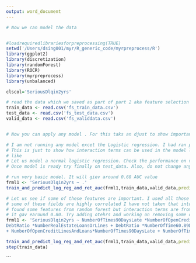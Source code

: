 ```yaml
---
output: word_document
---
```

```r
# Now we can model the data


#loadrequiredlibrariesforpreprocessing(TRUE)
setwd('/Users/dsing001/myr/R_generic_code/myrpreprocess/R')
library(ggplot2)
library(discretization)
library(randomForest)
library(ROCR)
library(myrpreprocess)
library(unbalanced)

clscol='SeriousDlqin2yrs'

# read the data which we saved as part of part 2 aka feature selection
train_data <- read.csv('fs_train_data.csv')
test_data <- read.csv('fs_test_data.csv')
valid_data <- read.csv('fs_validdata.csv')


# Now you can apply any model . For this taks an djust to show importance of interaction terms i ill be using log reg

# I am not running any model excet the Logistic regression. I had ran plain random forest and I got around 0.82 AUC with just 500 trees without. 
# This is just to show how interaction terms can be used in the model like regressions. However these interaction columns can give more details
# like 
# Let us model a normal logistic regression. Check the performance on valid_dt and if needed calibrate parameters. 
# Once model is ready try finally on test_data. Also, do not change anything after that even that is bad. If test performance is bad. Regenerate the train, test and valid and try samething over and again.

# run very basic model. It will giev around 0.68 AUC value
frml1 <- 'SeriousDlqin2yrs ~ .'
train_and_predict_log_reg_and_ret_auc(frml1,train_data,valid_data,predict_type='response')

# Let us see if some of these features are important. I used all those which had p value less than 0.05.
# some of these fields are highly correlated I have not taken that into account it is just to show how to use interaction terms obtained from custom log reg for feature selection.
# found some features from random forest but interaction terms are from logistic regression. You can add more terms and then run step to reduce the size of the model.
# it gav earound 0.80. Try adding otehrs and working on removing some of the columns.
frml1 <- 'SeriousDlqin2yrs ~ NumberOfTimes90DaysLate *NumberOfOpenCreditLinesAndLoans + NumberOfTime60.89DaysPastDueNotWorse*NumberOfTimes90DaysLate + MonthlyIncome*NumberOfDependents + RevolvingUtilizationOfUnsecuredLines + NumberOfTime60.89DaysPastDueNotWorse + DebtRatio + NumberOfTime30.59DaysPastDueNotWorse * NumberOfOpenCreditLinesAndLoans + NumberRealEstateLoansOrLines +  age*NumberOfDependents + age*DebtRatio +
DebtRatio *NumberRealEstateLoansOrLines + DebtRatio *NumberOfTime60.89DaysPastDueNotWorse + age *MonthlyIncome +  age*NumberRealEstateLoansOrLines + age *NumberOfOpenCreditLinesAndLoans + NumberOfOpenCreditLinesAndLoans*NumberOfDependents + X*NumberOfTime60.89DaysPastDueNotWorse + NumberOfTime30.59DaysPastDueNotWorse*DebtRatio + NumberOfTime30.59DaysPastDueNotWorse*NumberOfOpenCreditLinesAndLoans + NumberOfTime30.59DaysPastDueNotWorse*NumberOfTimes90DaysLate + NumberOfTime30.59DaysPastDueNotWorse*NumberOfTime60.89DaysPastDueNotWorse
+ NumberOfOpenCreditLinesAndLoans*NumberOfTimes90DaysLate + NumberOfTimes90DaysLate*NumberOfTime60.89DaysPastDueNotWorse + NumberRealEstateLoansOrLines*NumberOfDependents + age*NumberOfTime60.89DaysPastDueNotWorse + MonthlyIncome*NumberRealEstateLoansOrLinesMonthlyIncome*NumberRealEstateLoansOrLines + NumberOfTime30.59DaysPastDueNotWorse*DebtRatio'

train_and_predict_log_reg_and_ret_auc(frml1,train_data,valid_data,predict_type='response')
step(train_data)
```


```
